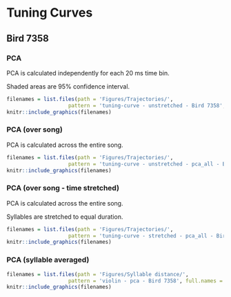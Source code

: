 # Tuning Curves

## Bird 7358 {.panelset}

### PCA

PCA is calculated independently for each 20 ms time bin.

Shaded areas are 95% confidence interval.

```r

filenames = list.files(path = 'Figures/Trajectories/', 
                    pattern = 'tuning-curve - unstretched - Bird 7358', full.names = T)
knitr::include_graphics(filenames)
```

### PCA (over song)

PCA is calculated across the entire song.

```r
filenames = list.files(path = 'Figures/Trajectories/', 
                    pattern = 'tuning-curve - unstretched - pca_all - Bird 7358', full.names = T)
knitr::include_graphics(filenames)
```

### PCA (over song - time stretched)

PCA is calculated across the entire song.

Syllables are stretched to equal duration.

```r
filenames = list.files(path = 'Figures/Trajectories/', 
                    pattern = 'tuning-curve - stretched - pca_all - Bird 7358', full.names = T)
knitr::include_graphics(filenames)
```

### PCA (syllable averaged)

```r
filenames = list.files(path = 'Figures/Syllable distance/', 
                    pattern = 'violin - pca - Bird 7358', full.names = T)
knitr::include_graphics(filenames)
```